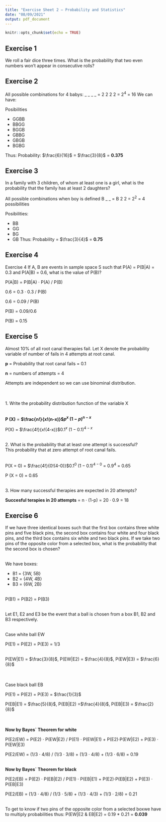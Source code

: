 ```yaml
---
title: "Exercise Sheet 2 – Probability and Statistics"
date: "08/09/2021"
output: pdf_document
---
```


```r
knitr::opts_chunk$set(echo = TRUE)
```

## Exercise 1 
We roll a fair dice three times. What is the probability that two
even numbers won’t appear in consecutive rolls?



## Exercise 2

All possible combinations for 4 babys: _  _ _  _ = 2 2 2 2 = $2^4$	= 16
We can have:


Posibilities

- GGBB
- BBGG
- BGGB
- GBBG
- GBGB
- BGBG

Thus:
Probability: $\frac{6}{16}$ = $\frac{3}{8}$ = **0.375**

## Exercise 3 
In a family with 3 children, of whom at least one is a girl, what is the probability that the family has at least 2 daughters?

All possible combinations when boy is defined B _ _ = B 2 2 = $2^2$ = 4 possibilities


Posibilities:

- BB 
- GG
- BG
- GB 
Thus:
Probability = $\frac{3}{4}$ = **0.75**

## Exercise 4

Exercise 4 If A, B are events in sample space S such that P(A) = P(B|A) =
0.3 and P(A|B) = 0.6, what is the value of P(B)?


P(A|B) = P(B|A) $\cdot$ P(A) / P(B)

0.6 = 0.3 $\cdot$ 0.3 / P(B)

0.6 = 0.09 / P(B)

P(B) = 0.09/0.6

P(B) = 0.15

## Exercise 5 
Almost 10% of all root canal therapies fail. Let X denote the probability variable of number of fails in 4 attempts at root canal.


**p** = Probability that root canal fails = 0.1

**n** = numbers of attempts = 4


Attempts are independent so we can use binominal distribution.

\
\
1. Write the probability distribution function of the variable X

\
**P (X)** =  **$\frac{n!}{x!(n-x)}$$p^{x}$ $(1-p)^{n-x}$** 

P(X) =  $\frac{4!}{x!(4-x)}$$0.1^{x}$ $(1-0.1)^{4-x}$ 

\
2. What is the probability that at least one attempt is successful?
\
This probability that at zero attempt of root canal fails.

\
P(X = 0)  =  $\frac{4!}{0!(4-0)}$$0.1^{0}$ $(1-0.1)^{4-0}$ = $0.9^{4}$ = 0.65

P (X = 0) = 0.65

\
3. How many successful therapies are expected in 20 attempts?

**Succesful terapies in 20 attempts** = n $\cdot$ (1-p) = 20 $\cdot$ 0.9 = 18

## Exercise 6
If we have three identical boxes such that the first box contains three white pins and five black pins, the second box contains four white and four black pins, and the third box contains six white and two black pins. If we take two pins of the opposite color from a selected box, what is the probability that the second box is chosen?

\
We have boxes:
\

- B1 = {3W, 5B}
- B2 = {4W, 4B}
- B3 = {6W, 2B}

\
P(B1) = P(B2) = P(B3)

\
Let E1, E2 and E3 be the event that a ball is chosen from a box B1, B2 and B3 respectively.

\
Case white ball EW

P(E1) = P(E2) = P(E3) = 1/3

\
P(EW|E1) = $\frac{3}{8}$, P(EW|E2) = $\frac{4}{8}$, P(EW|E3) = $\frac{6}{8}$

\
\
Case black ball EB

P(E1) = P(E2) = P(E3) = $\frac{1}{3}$

P(EB|E1) = $\frac{5}{8}$, P(EB|E2) =$\frac{4}{8}$, P(EB|E3) = $\frac{2}{8}$

\
\
**Now by Bayes` Theorem for white**


P(E2/EW) = P(E2) $\cdot$ P(EW|E2) / P(E1) $\cdot$ P(EW|E1) +  P(E2)$\cdot$P(EW|E2) + P(E3) $\cdot$ P(EW|E3)

P(E2/EW) =  (1/3 $\cdot$ 4/8) / (1/3 $\cdot$ 3/8) + (1/3 $\cdot$ 4/8) +  (1/3 $\cdot$ 6/8) = 0.19




\
**Now by Bayes` Theorem for black**


P(E2/EB) = P(E2) $\cdot$ P(EB|E2) / P(E1) $\cdot$ P(EB|E1) +  P(E2)$\cdot$P(EB|E2) + P(E3) $\cdot$ P(EB|E3)

P(E2/EB) =  (1/3 $\cdot$ 4/8) / (1/3 $\cdot$ 5/8) + (1/3 $\cdot$ 4/3) +  (1/3 $\cdot$ 2/8) = 0.21

\
To get to know if two pins of the opposite color from a selected boxwe have to multiply probabilities thus:
P(EW|E2 & EB|E2) = 0.19 * 0.21 = **0.039**

